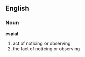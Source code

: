 == English ==
=== Noun ===
'''espial'''
# act of noticing or observing
# the fact of noticing or observing